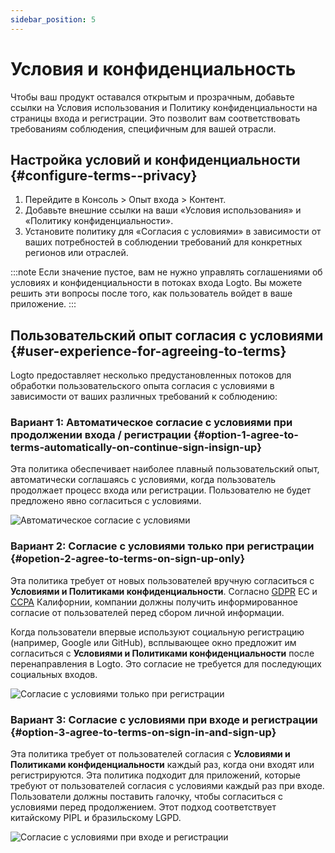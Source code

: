 ```yaml
---
sidebar_position: 5
---
```


# Условия и конфиденциальность

Чтобы ваш продукт оставался открытым и прозрачным, добавьте ссылки на Условия использования и Политику конфиденциальности на страницы входа и регистрации. Это позволит вам соответствовать требованиям соблюдения, специфичным для вашей отрасли.

## Настройка условий и конфиденциальности \{#configure-terms--privacy}

1. Перейдите в <CloudLink to="/sign-in-experience/content">Консоль > Опыт входа > Контент</CloudLink>.
2. Добавьте внешние ссылки на ваши «Условия использования» и «Политику конфиденциальности».
3. Установите политику для «Согласия с условиями» в зависимости от ваших потребностей в соблюдении требований для конкретных регионов или отраслей.

:::note
Если значение пустое, вам не нужно управлять соглашениями об условиях и конфиденциальности в потоках входа Logto. Вы можете решить эти вопросы после того, как пользователь войдет в ваше приложение.
:::

## Пользовательский опыт согласия с условиями \{#user-experience-for-agreeing-to-terms}

Logto предоставляет несколько предустановленных потоков для обработки пользовательского опыта согласия с условиями в зависимости от ваших различных требований к соблюдению:

### Вариант 1: Автоматическое согласие с условиями при продолжении входа / регистрации \{#option-1-agree-to-terms-automatically-on-continue-sign-insign-up}

Эта политика обеспечивает наиболее плавный пользовательский опыт, автоматически соглашаясь с условиями, когда пользователь продолжает процесс входа или регистрации.
Пользователю не будет предложено явно согласиться с условиями.

![Автоматическое согласие с условиями](./assets/auto-agree-to-terms.png)

### Вариант 2: Согласие с условиями только при регистрации \{#opetion-2-agree-to-terms-on-sign-up-only}

Эта политика требует от новых пользователей вручную согласиться с **Условиями и Политиками конфиденциальности**. Согласно [GDPR](https://gdpr-info.eu/art-4-gdpr/) ЕС и [CCPA](https://oag.ca.gov/privacy/ccpa) Калифорнии, компании должны получить информированное согласие от пользователей перед сбором личной информации.

Когда пользователи впервые используют социальную регистрацию (например, Google или GitHub), всплывающее окно предложит им согласиться с **Условиями и Политиками конфиденциальности** после перенаправления в Logto. Это согласие не требуется для последующих социальных входов.

![Согласие с условиями только при регистрации](./assets/sign-up-only-agree-to-terms.png)

### Вариант 3: Согласие с условиями при входе и регистрации \{#option-3-agree-to-terms-on-sign-in-and-sign-up}

Эта политика требует от пользователей согласия с **Условиями и Политиками конфиденциальности** каждый раз, когда они входят или регистрируются. Эта политика подходит для приложений, которые требуют от пользователей согласия с условиями каждый раз при входе. Пользователи должны поставить галочку, чтобы согласиться с условиями перед продолжением. Этот подход соответствует китайскому PIPL и бразильскому LGPD.

![Согласие с условиями при входе и регистрации](./assets/sign-in-agree-to-terms.png)
